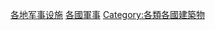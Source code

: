 {{Categories by country|nocat}}

[[Category:各地军事设施|]]
[[Category:各國軍事|]]
[[Category:各類各國建築物|Category:各類各國建築物]]